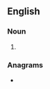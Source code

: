 ==English==

===Noun===
{{head|en|noun form}}

# {{plural of|bonxie|lang=en}}

===Anagrams===
* {{anagrams|en|a=beinosx|boxes in|in-boxes|inboxes}}